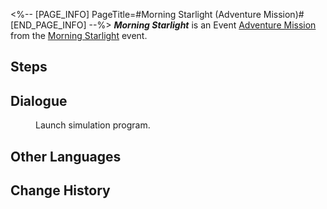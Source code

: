<%-- [PAGE_INFO]
PageTitle=#Morning Starlight (Adventure Mission)#
[END_PAGE_INFO] --%>
{{Stub|Dialogue.}}
{{Mission Infobox
|id            = 8032303
|title         = Morning Starlight
|image         = <!--Mission Morning Starlight (Adventure Mission).png-->
|type          = Adventure
|event_name    = Morning Starlight
|chapter       = 
|requirements  = [[Adventure Mission]] ''[[Morning Starlight (Adventure Mission)|Morning Starlight]]'' completed
|summary       = <!--official mission summary from Fate's Atlas-->
|characters    = Trailblazer
|startLocation = [[Herta Space Station]] - [[Master Control Zone]]
|world         = Herta Space Station
|area          = Master Control Zone
|prev          = 
|next          = 
|rewards       = 
}}
'''''Morning Starlight''''' is an Event [[Adventure Mission]] from the [[Morning Starlight]] event.

==Steps==


<!--
==Gameplay Notes==

--><!--
==Trial Character==

-->
==Dialogue==
{{Stub Dialogue}}

:{{DIcon|Fight Club}} Launch simulation program.

{{Dialogue End}}

==Other Languages==
{{Other Languages
|en   = Morning Starlight
|zhs  = 星芒启明
|zht  = 星芒啟明
|ja   = スターライト・トワイライト
|ko   = 계몽의 별빛
|es   = Lucero del alba
|fr   = Éclat stellaire de l'aube
|ru   = Сияние утренней звезды
|th   = แสงดาวทอประกาย
|vi   = Ánh Sao Ban Mai
|de   = Morgensternenlicht
|id   = Cahaya Bintang Kejora
|pt   = Brilho Estelar do Alvorecer
}}

==Change History==
{{Change History|3.2}}
